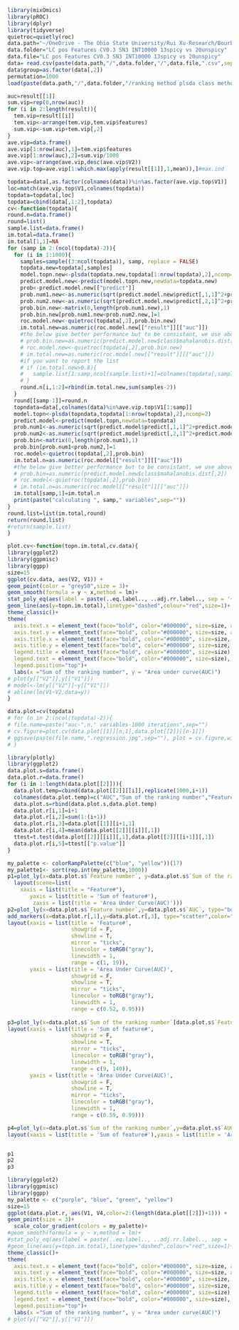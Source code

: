 ```r
library(mixOmics)
library(pROC)
library(dplyr)
library(tidyverse)
quietroc=quietly(roc)
data.path="~/OneDrive - The Ohio State University/Rui Xu-Research/Bourbon study II 2021S-/Data Archive"
data.folder="LC pos Features CV0.3 SN3 INT10000 13spicy vs 20unspicy"
data.file="LC pos Features CV0.3 SN3 INT10000 13spicy vs 20unspicy"
data= read.csv(paste(data.path,"/",data.folder,"/",data.file,".csv",sep=""))
data$group=as.factor(data[,2])
permutation=1000
load(paste(data.path,"/",data.folder,"/ranking method plsda class method plsda ",permutation," iterations with 1408 compounds spicy.rda",sep=""))
```

```r
auc=result[[1]]
sum.vip=rep(0,nrow(auc))
for (i in 2:length(result)){
  tem.vip=result[[i]]
  tem.vip<-arrange(tem.vip,tem.vip$features)
  sum.vip<-sum.vip+tem.vip[,2]
}
ave.vip=data.frame()
ave.vip[1:nrow(auc),1]=tem.vip$features
ave.vip[1:nrow(auc),2]=sum.vip/1000
ave.vip<-arrange(ave.vip,desc(ave.vip$V2))
ave.vip.top=ave.vip[1:which.max(apply(result[[1]],1,mean)),]#max.ind
```

```r
topdata=data[,as.factor(colnames(data))%in%as.factor(ave.vip.top$V1)]
loc=match(ave.vip.top$V1,colnames(topdata))
topdata=topdata[,loc]
topdata=cbind(data[,1:2],topdata)
cv<-function(topdata){
round.n=data.frame()
round=list()
sample.list=data.frame()
im.total=data.frame()
im.total[1,1]=NA
for (samp in 2:(ncol(topdata)-2)){
  for (i in 1:1000){
    samples=sample((3:ncol(topdata)), samp, replace = FALSE)
    topdata.new=topdata[,samples]
    model.topn.new<-plsda(topdata.new,topdata[1:nrow(topdata),2],ncomp=2)
    predict.model.new<-predict(model.topn.new,newdata=topdata.new)
    prob<-predict.model.new[["predict"]]
    prob.num1.new<-as.numeric(sqrt(predict.model.new$predict[,1,1]^2+predict.model.new$predict[,1,2]^2))
    prob.num2.new<-as.numeric(sqrt(predict.model.new$predict[,2,1]^2+predict.model.new$predict[,2,2]^2))
    prob.bin.new<-matrix(0,length(prob.num1.new),1)
    prob.bin.new[prob.num1.new<prob.num2.new,]=1
    roc.model.new<-quietroc(topdata[,2],prob.bin.new)
    im.total.new=as.numeric(roc.model.new[["result"]][["auc"]])
    #the below give better performance but to be consistant, we use above
    # prob.bin.new=as.numeric(predict.model.new$class$mahalanobis.dist[,2])
    # roc.model.new<-quietroc(topdata[,2],prob.bin.new)
    # im.total.new=as.numeric(roc.model.new[["result"]][["auc"]])
    #if you want to report the list
    # if (im.total.new>0.8){
    #   sample.list[1:samp,ncol(sample.list)+1]=colnames(topdata[,samples])
    # }
    round.n[i,1:2]=rbind(im.total.new,sum(samples-2))
  }
  round[[samp-1]]=round.n
  topndata=data[,colnames(data)%in%ave.vip.top$V1[1:samp]]
  model.topn<-plsda(topndata,topdata[1:nrow(topdata),2],ncomp=2)
  predict.model<-predict(model.topn,newdata=topndata)
  prob.num1<-as.numeric(sqrt(predict.model$predict[,1,1]^2+predict.model$predict[,1,2]^2))
  prob.num2<-as.numeric(sqrt(predict.model$predict[,2,1]^2+predict.model$predict[,2,2]^2))
  prob.bin<-matrix(0,length(prob.num1),1)
  prob.bin[prob.num1<prob.num2,]=1
  roc.model<-quietroc(topdata[,2],prob.bin)
  im.total.n=as.numeric(roc.model[["result"]][["auc"]])
  #the below give better performance but to be consistant, we use above
  # prob.bin=as.numeric(predict.model.new$class$mahalanobis.dist[,2])
  # roc.model<-quietroc(topdata[,2],prob.bin)
  # im.total.n=as.numeric(roc.model[["result"]][["auc"]])
  im.total[samp,1]=im.total.n
  print(paste("calculating ", samp," variables",sep=""))
}
round.list=list(im.total,round)
return(round.list)
#return(sample.list)
}
```


```r
plot.cv<-function(topn.im.total,cv.data){
library(ggplot2)
library(ggpmisc)
library(ggpp)
size=15
ggplot(cv.data, aes(V2, V1)) +
geom_point(color = "grey50",size = 3)+
geom_smooth(formula = y ~ x,method = lm)+
stat_poly_eq(aes(label = paste(..eq.label.., ..adj.rr.label.., sep = '~~~~')),formula = y ~ x,  parse = TRUE,size = 6,label.x = 0.1,label.y = 0.05)+
geom_line(aes(y=topn.im.total),linetype="dashed",colour="red",size=1)+
theme_classic()+
theme(
  axis.text.x = element_text(face="bold", color="#000000", size=size, angle=0,vjust=0.5),
  axis.text.y = element_text(face="bold", color="#000000", size=size, angle=0),
  axis.title.x = element_text(face="bold", color="#000000", size=size, angle=0),
  axis.title.y = element_text(face="bold", color="#000000", size=size, angle=90),
  legend.title = element_text(face="bold", color="#000000", size=size),
  legend.text = element_text(face="bold", color="#000000", size=size),
  legend.position="top")+
  labs(x ="Sum of the ranking number", y = "Area under curve(AUC)")
# plot(y[["V2"]],y[["V1"]])
# model<-lm(y[["V2"]]~y[["V1"]])
# abline(lm(V1~V2,data=y))
}
```


```r
data.plot=cv(topdata)
# for (n in 2:(ncol(topdata)-2)){
# file.name=paste("auc-",n," variables-1000 iterations",sep="")
# cv.figure=plot.cv(data.plot[[1]][n,1],data.plot[[2]][[n-1]])
# ggsave(paste(file.name,".regression.jpg",sep=""), plot = cv.figure,width = 5,height = 4)
# }
```

```r
library(plotly)
library(ggplot2)
data.plot.s=data.frame()
data.plot.r=data.frame()
for (i in 1:length(data.plot[[2]])){
  data.plot.temp=cbind(data.plot[[2]][[i]],replicate(1000,i+1))
  colnames(data.plot.temp)=c("AUC","Sum of the ranking number","Feature number")
  data.plot.s=rbind(data.plot.s,data.plot.temp)
  data.plot.r[i,1]=i+1
  data.plot.r[i,2]=sum(1:(i+1))
  data.plot.r[i,3]=data.plot[[1]][i+1,1]
  data.plot.r[i,4]=mean(data.plot[[2]][[i]][,1])
  ttest=t.test(data.plot[[2]][[i]][,1],data.plot[[2]][[i+1]][,1])
  data.plot.r[i,5]=ttest[["p.value"]]
}
```


```r
my_palette <- colorRampPalette(c("blue", "yellow"))(17)
my_palette1<- sort(rep.int(my_palette,1000))
p1=plot_ly(x=data.plot.s$`Feature number`, y=data.plot.s$`Sum of the ranking number`, z=data.plot.s$`AUC`, type="scatter3d", mode="markers",color=my_palette1) %>%#
  layout(scene=list(
    xaxis = list(title = "Feature#"),
       yaxis = list(title = 'Sum of feature#'),
        zaxis = list(title = 'Area Under Curve(AUC)')))
p2=plot_ly(x=data.plot.s$`Feature number`,y=data.plot.s$`AUC`, type="box",color=my_palette1)%>%
add_markers(x=data.plot.r[,1],y=data.plot.r[,3], type="scatter",color="red",marker=list(color="red",size=10, line=list(color="red", width=0)), line=list(color="gray", width=1),name="Top m features")%>%
layout(xaxis = list(title = 'Feature#',
                    showgrid = F, 
                    showline = T,
                    mirror = "ticks",
                    linecolor = toRGB("gray"),
                    linewidth = 1,
                    range = c(1, 19)),
       yaxis = list(title = 'Area Under Curve(AUC)',
                    showgrid = F, 
                    showline = T,
                    mirror = "ticks",
                    linecolor = toRGB("gray"),
                    linewidth = 1,
                    range = c(0.52, 0.95)))
 
p3=plot_ly(x=data.plot.s$`Sum of the ranking number`[data.plot.s$`Feature number`==4],y=data.plot.s$`AUC`[data.plot.s$`Feature number`==15], type="scatter",marker=list(color="C97F89",size=10),name="The average of random m features")%>%#F5D363
layout(xaxis = list(title = 'Sum of feature#',
                    showgrid = F, 
                    showline = T,
                    mirror = "ticks",
                    linecolor = toRGB("gray"),
                    linewidth = 1,
                    range = c(9, 140)),
       yaxis = list(title = 'Area Under Curve(AUC)',
                    showgrid = F, 
                    showline = T,
                    mirror = "ticks",
                    linecolor = toRGB("gray"),
                    linewidth = 1,
                    range = c(0.59, 0.99)))

p4=plot_ly(x=data.plot.s$`Sum of the ranking number`,y=data.plot.s$`AUC`, type="scatter",color=my_palette1,size=10,name="The average of random m features")%>%
layout(xaxis = list(title = 'Sum of feature#'),yaxis = list(title = 'Area Under Curve(AUC)'))


p1
p2
p3
```

```r
library(ggplot2)
library(ggpmisc)
library(ggpp)
my_palette <- c("purple", "blue", "green", "yellow")
size=15
ggplot(data.plot.r, aes(V1, V4,color=2:(length(data.plot[[2]])+1))) +
geom_point(size = 3)+
  scale_color_gradient(colors = my_palette)+
#geom_smooth(formula = y ~ x,method = lm)+
#stat_poly_eq(aes(label = paste(..eq.label.., ..adj.rr.label.., sep = '~~~~')),formula = y ~ x,  parse = TRUE,size = 6,label.x = 0.1,label.y = 0.05)+
#geom_line(aes(y=topn.im.total),linetype="dashed",colour="red",size=1)+
theme_classic()+
theme(
  axis.text.x = element_text(face="bold", color="#000000", size=size, angle=0,vjust=0.5),
  axis.text.y = element_text(face="bold", color="#000000", size=size, angle=0),
  axis.title.x = element_text(face="bold", color="#000000", size=size, angle=0),
  axis.title.y = element_text(face="bold", color="#000000", size=size, angle=90),
  legend.title = element_text(face="bold", color="#000000", size=size),
  legend.text = element_text(face="bold", color="#000000", size=size),
  legend.position="top")+
  labs(x ="Sum of the ranking number", y = "Area under curve(AUC)")
# plot(y[["V2"]],y[["V1"]])
```

